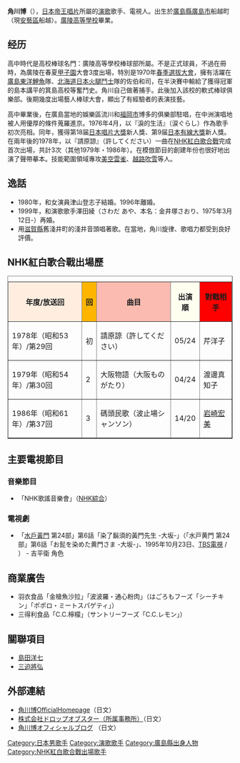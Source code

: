 {{blpunsourced|time=2019-08-06T23:48:31+00:00}}
{{藝人
|姓名 = 角川博
|類型 = 男歌手
|圖片 = 
|圖片簡介 = 
|原名 = 
|暱稱 = 
|出生日期 = {{birth date and age|1953|12|25}}
|出生地點 = 日本[[廣島縣|廣島縣]][[廣島市|廣島市]]船越町（現[[安藝區|安藝區]]船越）
|音樂類型 = [[演歌|演歌]]
|職業 = 演歌[[歌手|歌手]]
|唱片公司 = [[King_Records|帝王唱片]]
|经纪公司 = Drop of Star（ドロップオブスター）
|網站 = [http://www.kadokawahiroshi.com/ 角川博OfficialHomepage]
}}
{{japanese|japanese=角川博|kana=かどかわ ひろし|romaji=Kadokawa Hiroshi}}
'''角川博'''（{{bd|1953年|12月25日|||角川博}}），[[日本|日本]][[King_Records|帝王唱片]]所屬的[[演歌|演歌]]歌手、電視人。出生於[[廣島縣|廣島縣]][[廣島市|廣島市]]船越町（現[[安藝區|安藝區]]船越）。[[廣陵高等學校|廣陵高等學校]]畢業。

== 经历 ==
高中時代是高校棒球名門：廣陵高等學校棒球部所屬。不是正式球員，不過在冊時，為廣陵在春夏[[阪神甲子園球場|甲子園]]大會3度出場，特別是1970年[[選拔高等學校野球大會|春季選拔大會]]，擁有活躍在[[廣島東洋鯉魚|廣島東洋鯉魚]]隊、[[北海道日本火腿鬥士|北海道日本火腿鬥士]]隊的佐伯和司，在半決賽中輸給了獲得冠軍的島本講平的箕島高校等奮鬥史。角川自己做著捕手。此後加入該校的軟式棒球俱樂部。後期幾度出場藝人棒球大會，顯出了有經驗者的表演技藝。

高中畢業後，在廣島當地的娛樂區流川和[[福岡市|福岡市]]博多的俱樂部駐唱，在中洲演唱地被人用優厚的條件蒐羅進京。1976年4月，以『淚的生活』（涙ぐらし）作為歌手初次亮相。同年，獲得第18届[[日本唱片大獎|日本唱片大獎]]新人獎、第9届[[日本有線大獎|日本有線大獎]]新人獎。在兩年後的1978年，以『請原諒』（許してください）一曲在[[NHK紅白歌合戰|NHK紅白歌合戰]]完成首次出場，共計3次（其他1979年・1986年）。在模倣節目的創建年份也很好地出演了聲帶摹本。技能範圍領域專攻[[美空雲雀|美空雲雀]]、[[越路吹雪|越路吹雪]]等人。

== 逸話 ==
* 1980年，和女演員津山登志子結婚。1996年離婚。
* 1999年，和演歌歌手澤田綾（さわだ あや、本名：金井塚さおり、1975年3月12日-）再婚。
* 用[[滋賀縣|滋賀縣]]舊淺井町的淺井音頭唱著歌。在當地，角川旋律、歌唱力都受到良好評價。

== NHK紅白歌合戰出場歷  ==
<table border="1" cellpadding="2" cellspacing="0">
<caption></caption>
<tr><th bgcolor=#ffeeeee>年度/放送回<th bgcolor=#ffb5>回<th bgcolor=#fbbbb>曲目<th bgcolor=#fffffff>出演順<th bgcolor=#ffkkkk>對戰相手
<tr><td>1978年（昭和53年）/第29回<td>初<td>請原諒（許してください）<td>05/24<td>芹洋子
<tr><td>1979年（昭和54年）/第30回<td>2<td>大阪物語（大阪ものがたり）<td>04/24<td>渡邊真知子
<tr><td>1986年（昭和61年）/第37回<td>3<td>碼頭民歌（波止場シャンソン）<td>14/20<td>[[岩崎宏美|岩崎宏美]]
</table>

== 主要電視節目 ==
=== 音樂節目 ===
* 「NHK歌謠音樂會」（[[NHK綜合頻道|NHK綜合]]）

=== 電視劇 ===
* 「[[水戶黃門|水戶黃門]] 第24部」第6話「染了鬍須的黃門先生 -大坂-」（「水戸黄門 第24部」第6話「お髭を染めた黄門さま -大坂-」、1995年10月23日、[[TBS電視台|TBS電視]] / {{link-ja|C.A.L|C.A.L}}） - 吉平衛 角色

== 商業廣告 ==
* 羽衣食品「金槍魚沙拉」「波波羅・通心粉肉」（はごろもフーズ「シーチキン」「ポポロ・ミートスパゲティ」）
* 三得利食品「C.C.檸檬」（サントリーフーズ「C.C.レモン」）

== 關聯項目 ==
* [[島田洋七|島田洋七]]
* [[三迫將弘|三迫將弘]]

== 外部連結 ==
* [https://web.archive.org/web/20110614225651/http://www.kadokawahiroshi.com/ 角川博OfficialHomepage]（日文）
* [https://web.archive.org/web/20110808201159/http://www.drop-star.com/enter.html 株式会社ドロップオブスター（所属事務所）]（日文）
* [http://ameblo.jp/06hiroshikadokawa/ 角川博オフィシャルブログ] {{Wayback|url=http://ameblo.jp/06hiroshikadokawa/ |date=20210218204514 }}（日文）

{{normdaten}}
{{DEFAULTSORT:Kadokawa Hiroshi}}
[[Category:日本男歌手|Category:日本男歌手]]
[[Category:演歌歌手|Category:演歌歌手]]
[[Category:廣島縣出身人物|Category:廣島縣出身人物]]
[[Category:NHK紅白歌合戰出場歌手|Category:NHK紅白歌合戰出場歌手]]
